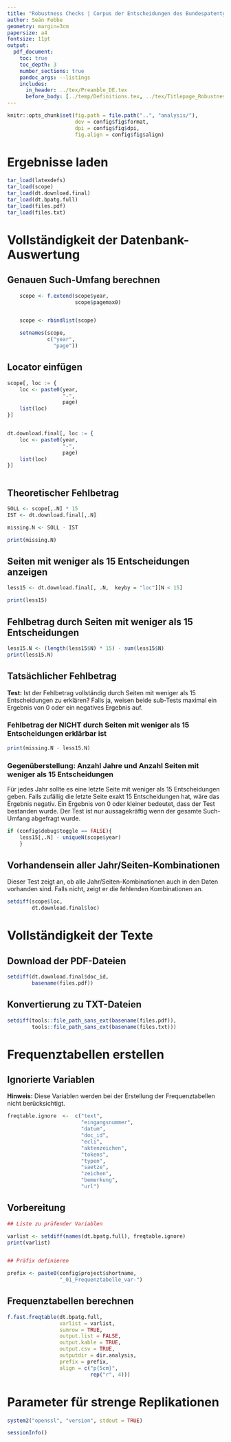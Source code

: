 ```yaml
---
title: "Robustness Checks | Corpus der Entscheidungen des Bundespatentgerichts (CE-BPatG)"
author: Seán Fobbe
geometry: margin=3cm
papersize: a4
fontsize: 11pt
output:
  pdf_document:
    toc: true
    toc_depth: 3
    number_sections: true
    pandoc_args: --listings
    includes:
      in_header: ../tex/Preamble_DE.tex
      before_body: [../temp/Definitions.tex, ../tex/Titlepage_Robustness.tex]
---
```




```r
knitr::opts_chunk$set(fig.path = file.path("..", "analysis/"),
                      dev = config$fig$format,
                      dpi = config$fig$dpi,
                      fig.align = config$fig$align)

```



# Ergebnisse laden


```r
tar_load(latexdefs)
tar_load(scope)
tar_load(dt.download.final)
tar_load(dt.bpatg.full)
tar_load(files.pdf)
tar_load(files.txt)

```





# Vollständigkeit der Datenbank-Auswertung


## Genauen Such-Umfang berechnen

```r
    scope <- f.extend(scope$year,
                      scope$pagemax0)


    scope <- rbindlist(scope)

    setnames(scope,
             c("year",
               "page"))
```


## Locator einfügen

```r


scope[, loc := {
    loc <- paste0(year,
                  "-",
                  page)
    list(loc)
}]


dt.download.final[, loc := {
    loc <- paste0(year,
                  "-",
                  page)
    list(loc)
}]



```


## Theoretischer Fehlbetrag

```r
SOLL <- scope[,.N] * 15 
IST <- dt.download.final[,.N]

missing.N <- SOLL - IST

print(missing.N)

```


## Seiten mit weniger als 15 Entscheidungen anzeigen

```r
less15 <- dt.download.final[, .N,  keyby = "loc"][N < 15]

print(less15)
```


## Fehlbetrag durch Seiten mit weniger als 15 Entscheidungen

```r
less15.N <- (length(less15$N) * 15) - sum(less15$N)
print(less15.N)
```

## Tatsächlicher Fehlbetrag

 **Test:** Ist der Fehlbetrag vollständig durch Seiten mit weniger als 15 Entscheidungen zu erklären? Falls ja, weisen beide sub-Tests maximal ein Ergebnis von 0 oder ein negatives Ergebnis auf.


### Fehlbetrag der NICHT durch Seiten mit weniger als 15 Entscheidungen erklärbar ist

```r
print(missing.N - less15.N)
```


### Gegenüberstellung: Anzahl Jahre und Anzahl Seiten mit weniger als 15 Entscheidungen

Für jedes Jahr sollte es eine letzte Seite mit weniger als 15 Entscheidungen geben. Falls zufällig die letzte Seite exakt 15 Entscheidungen hat, wäre das Ergebnis negativ. Ein Ergebnis von 0 oder kleiner bedeutet, dass der Test bestanden wurde. Der Test ist nur aussagekräftig wenn der gesamte Such-Umfang abgefragt wurde.

```r
if (config$debug$toggle == FALSE){
    less15[,.N] - uniqueN(scope$year)
    }
```


## Vorhandensein aller Jahr/Seiten-Kombinationen

Dieser Test zeigt an, ob alle Jahr/Seiten-Kombinationen auch in den Daten vorhanden sind. Falls nicht, zeigt er die fehlenden Kombinationen an.


```r
setdiff(scope$loc,
        dt.download.final$loc)
```



# Vollständigkeit der Texte


## Download der PDF-Dateien

```r
setdiff(dt.download.final$doc_id,
        basename(files.pdf))
```

## Konvertierung zu TXT-Dateien

```r
setdiff(tools::file_path_sans_ext(basename(files.pdf)),
        tools::file_path_sans_ext(basename(files.txt)))
```



# Frequenztabellen erstellen


## Ignorierte Variablen

 **Hinweis:** Diese Variablen werden bei der Erstellung der Frequenztabellen nicht berücksichtigt.

```r
freqtable.ignore  <-  c("text",
                        "eingangsnummer",
                        "datum",
                        "doc_id",
                        "ecli",
                        "aktenzeichen",
                        "tokens",
                        "typen",
                        "saetze",
                        "zeichen",
                        "bemerkung",
                        "url")
```



## Vorbereitung


```r

## Liste zu prüfender Variablen

varlist <- setdiff(names(dt.bpatg.full), freqtable.ignore)
print(varlist)


## Präfix definieren

prefix <- paste0(config$project$shortname,
                 "_01_Frequenztabelle_var-")

```

## Frequenztabellen berechnen


```r

f.fast.freqtable(dt.bpatg.full,
                 varlist = varlist,
                 sumrow = TRUE,
                 output.list = FALSE,
                 output.kable = TRUE,
                 output.csv = TRUE,
                 outputdir = dir.analysis,
                 prefix = prefix,
                 align = c("p{5cm}",
                           rep("r", 4)))

```









# Parameter für strenge Replikationen


```r
system2("openssl", "version", stdout = TRUE)

sessionInfo()

```
